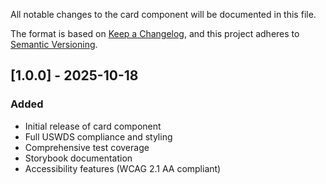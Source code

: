 
<Meta title="Data Display/Card/Changelog" />

All notable changes to the card component will be documented in this file.

The format is based on [Keep a Changelog](https://keepachangelog.com/en/1.0.0/),
and this project adheres to [Semantic Versioning](https://semver.org/spec/v2.0.0.html).

## [1.0.0] - 2025-10-18

### Added

- Initial release of card component
- Full USWDS compliance and styling
- Comprehensive test coverage
- Storybook documentation
- Accessibility features (WCAG 2.1 AA compliant)
